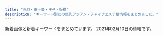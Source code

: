 ```yaml
---
title: "赤羽・東十条・王子・板橋"
description: "キーワード別にの巨乳アジアン・チャイナエステ嬢情報をまとめました。"
---
```


新着画像と新着キーワードをまとめています。
2021年02月10日の情報です。

<DmmAffiliateIns />
<KeywordTable
  shops={
    [
    {
        "url": "http://www.crossu.xyz/",
        "keywords": {
            "\u30bb\u30af\u30b7\u30fc": 5
        },
        "station": "JR\u738b\u5b50\u99c5\u5317\u53e3",
        "img_links": [
            "http://www.crossu.xyz/templets/default/picture/staff_t.jpg",
            "http://www.crossu.xyz/uploads/180620/1-1P62010193X63.jpg",
            "http://www.crossu.xyz/uploads/190924/1-1Z9241056212J.jpg",
            "http://www.crossu.xyz/uploads/180620/1-1P62010154K00.png",
            "http://www.crossu.xyz/uploads/181211/1-1Q2111433162D.jpg",
            "http://www.crossu.xyz/uploads/180621/1-1P621101232H4.jpg",
            "http://www.crossu.xyz/uploads/191129/1-19112914393CK.jpg",
            "http://www.crossu.xyz/uploads/191119/1-19111915043V27.jpg",
            "http://www.crossu.xyz/templets/default/picture/head.jpg",
            "http://www.crossu.xyz/templets/default/picture/interior_t.jpg",
            "http://www.crossu.xyz/uploads/200528/1-20052Q52142229.jpg",
            "http://www.crossu.xyz/templets/default/picture/rec1.png",
            "http://www.crossu.xyz/templets/default/picture/news.jpg",
            "http://www.crossu.xyz/uploads/allimg/180620/1-1P6201013133b.jpg"
        ],
        "name": "\u685c\u306e\u604b"
    },
    {
        "img_links": [
            "http://kissyourelax.xyz/img/s0.png",
            "http://kissyourelax.xyz/uploads/190422/1-1Z422143352a6.jpg",
            "http://kissyourelax.xyz/uploads/190514/1-1Z5140R02A31.jpg",
            "http://kissyourelax.xyz/uploads/191129/1-191129154603T5.jpg",
            "http://kissyourelax.xyz/uploads/190426/1-1Z4261G1591I.jpg",
            "http://kissyourelax.xyz/uploads/190712/1-1ZG2111F3448.jpg",
            "http://kissyourelax.xyz/uploads/200812/1-200Q2125423452.jpg",
            "http://kissyourelax.xyz/uploads/190625/1-1Z625204313L6.jpg",
            "http://kissyourelax.xyz/uploads/200812/1-200Q212540D24.jpg",
            "http://kissyourelax.xyz/uploads/190426/1-1Z4261G229208.jpg",
            "http://kissyourelax.xyz/uploads/190514/1-1Z5140R044351.jpg",
            "http://kissyourelax.xyz/uploads/200929/1-200929125F62K.jpg",
            "http://kissyourelax.xyz/uploads/200929/1-200929125H1111.jpg",
            "http://kissyourelax.xyz/uploads/190426/1-1Z4261G221600.jpg",
            "http://kissyourelax.xyz/uploads/190625/1-1Z625203Q3N2.jpg",
            "http://kissyourelax.xyz/uploads/190920/1-1Z9200Z645220.jpg",
            "http://kissyourelax.xyz/uploads/190712/1-1ZG2111A3147.jpg",
            "http://kissyourelax.xyz/img/botton.jpg",
            "http://kissyourelax.xyz/uploads/191213/1-19121315493M58.jpg",
            "http://kissyourelax.xyz/uploads/190802/1-1ZP20P930U4.jpg",
            "http://kissyourelax.xyz/uploads/190802/1-1ZP20P91YN.jpg",
            "http://kissyourelax.xyz/uploads/191213/1-1912131550052E.jpg",
            "http://kissyourelax.xyz/uploads/190422/1-1Z422144244F3.jpg",
            "http://kissyourelax.xyz/uploads/190422/1-1Z42214343N22.jpg"
        ],
        "keywords": {},
        "station": "JR\u8d64\u7fbd\u99c5",
        "url": "http://kissyourelax.xyz/",
        "name": "Kiss you"
    },
    {
        "url": "http://ka-en.work/",
        "station": "JR\u8d64\u7fbd\u99c5\u6771\u53e3",
        "img_links": [
            "http://ka-en.work/img/acc4.jpg",
            "http://ka-en.work/sp/img/time.jpg",
            "http://ka-en.work/sp/img/p-10.jpg",
            "http://ka-en.work/img/st4.jpg",
            "http://ka-en.work/img/st2.jpg",
            "http://ka-en.work/sp/img/p-9.jpg",
            "http://ka-en.work/img/fla-3.jpg",
            "http://ka-en.work/img/s4.jpg",
            "http://ka-en.work/sp/img/p-6.jpg",
            "http://ka-en.work/sp/img/info.jpg",
            "http://ka-en.work/img/s7.jpg",
            "http://ka-en.work/img/acc1.jpg",
            "http://ka-en.work/sp/img/pc.jpg",
            "http://ka-en.work/img/s3.jpg",
            "http://ka-en.work/img/st6.jpg",
            "http://ka-en.work/sp/img/acc5.jpg",
            "http://ka-en.work/img/head.jpg",
            "http://ka-en.work/sp/img/st3.jpg",
            "http://ka-en.work/img/foot.jpg",
            "http://ka-en.work/sp/img/kanban.jpg",
            "http://ka-en.work/img/st1.jpg",
            "http://ka-en.work/img/kanban.jpg",
            "http://ka-en.work/img/acc3.jpg",
            "http://ka-en.work/img/botton2.jpg",
            "http://ka-en.work/sp/img/st1.jpg",
            "http://ka-en.work/sp/img/acc1.jpg",
            "http://ka-en.work/sp/img/tit.jpg",
            "http://ka-en.work/img/s9.jpg",
            "http://ka-en.work/img/st7.jpg",
            "http://ka-en.work/img/acc2.jpg",
            "http://ka-en.work/sp/img/st4.jpg",
            "http://ka-en.work/img/botton4.jpg",
            "http://ka-en.work/sp/img/botton.jpg",
            "http://ka-en.work/sp/img/cam.jpg",
            "http://ka-en.work/sp/img/acc2.jpg",
            "http://ka-en.work/img/st10.jpg",
            "http://ka-en.work/sp/img/st8.jpg",
            "http://ka-en.work/sp/img/acc4.jpg",
            "http://ka-en.work/img/s2.jpg",
            "http://ka-en.work/img/botton.jpg",
            "http://ka-en.work/img/botton5.jpg",
            "http://ka-en.work/img/st8.jpg",
            "http://ka-en.work/sp/img/tel.jpg",
            "http://ka-en.work/sp/img/t-s.jpg",
            "http://ka-en.work/img/st3.jpg",
            "http://ka-en.work/sp/img/t-o.jpg",
            "http://ka-en.work/img/mo.png",
            "http://ka-en.work/sp/img/add.jpg",
            "http://ka-en.work/sp/img/t-a.jpg",
            "http://ka-en.work/sp/img/pic.jpg",
            "http://ka-en.work/sp/img/st2.jpg",
            "http://ka-en.work/img/fla-1.jpg",
            "http://ka-en.work/sp/img/st10.jpg",
            "http://ka-en.work/sp/img/st9.jpg",
            "http://ka-en.work/img/s10.jpg",
            "http://ka-en.work/sp/img/acc3.jpg",
            "http://ka-en.work/img/botton3.jpg",
            "http://ka-en.work/sp/img/t-t.jpg",
            "http://ka-en.work/img/botton6.jpg",
            "http://ka-en.work/img/st9.jpg",
            "http://ka-en.work/sp/img/st6.jpg",
            "http://ka-en.work/sp/img/sys.jpg",
            "http://ka-en.work/img/s6.jpg",
            "http://ka-en.work/sp/img/t-r.jpg",
            "http://ka-en.work/img/acc5.jpg",
            "http://ka-en.work/img/fla-2.jpg",
            "http://ka-en.work/sp/img/st7.jpg"
        ],
        "keywords": {
            "85": 12,
            "D": 5,
            "C": 17,
            "E": 3,
            "88": 2,
            "86": 2,
            "87": 1,
            "84": 1
        },
        "name": "\u83ef\u8276"
    },
    {
        "img_links": [
            "http://lastpara.net/img/event/camp_top_02.jpg",
            "http://lastpara.net/image/cast/cast_259_1_s.jpg",
            "http://lastpara.net/img/news-ttl.jpg",
            "http://lastpara.net/image/cast/cast_256_1_s.jpg",
            "http://lastpara.net/img/recuit.png",
            "http://lastpara.net/image/cast/cast_287_1_s.jpg",
            "http://lastpara.net/image/cast/cast_286_1_s.jpg",
            "http://lastpara.net/image/cast/cast_262_1_l.jpg",
            "http://lastpara.net/image/cast/cast_263_1_l.jpg",
            "http://lastpara.net/image/cast/cast_265_1_l.jpg",
            "http://lastpara.net/image/cast/cast_287_1_l.jpg",
            "http://lastpara.net/image/cast/cast_286_1_l.jpg",
            "http://lastpara.net/image/cast/cast_256_1_l.jpg",
            "http://lastpara.net/image/cast/cast_259_1_l.jpg",
            "http://lastpara.net/image/cast/cast_265_1_s.jpg",
            "http://lastpara.net/image/cast/cast_261_1_l.jpg",
            "http://lastpara.net/image/cast/cast_255_1_l.jpg",
            "http://lastpara.net/image/cast/cast_263_1_s.jpg"
        ],
        "url": "http://lastpara.net/",
        "keywords": {
            "90": 2,
            "84": 4,
            "86": 4,
            "85": 9
        },
        "name": "Last Paradise \uff5e\u30e9\u30b9\u30c8\u30d1\u30e9\u30c0\u30a4\u30b9\uff5e",
        "station": "JR\u8d64\u7fbd\u99c5\u5357\u53e3"
    },
    {
        "url": "http://esthe-taiwanaroma.com/",
        "img_links": [
            "http://esthe-taiwanaroma.com/img/ami.jpg",
            "http://esthe-taiwanaroma.com/img/head_img.png",
            "http://esthe-taiwanaroma.com/img/corona-2.jpg",
            "http://esthe-taiwanaroma.com/img/miki.jpg",
            "http://esthe-taiwanaroma.com/img/kaori2.jpg",
            "http://esthe-taiwanaroma.com/img/pagetop.png",
            "http://esthe-taiwanaroma.com/img/yuki.jpg",
            "http://esthe-taiwanaroma.com/img/mask02.jpg",
            "http://esthe-taiwanaroma.com/img/sara002.jpg",
            "http://esthe-taiwanaroma.com/img/mask03.jpg",
            "http://esthe-taiwanaroma.com/img/sara2.jpg",
            "http://esthe-taiwanaroma.com/img/corona-5.jpg",
            "http://esthe-taiwanaroma.com/img/photo_01.jpg",
            "http://esthe-taiwanaroma.com/img/corona-3.jpg",
            "http://esthe-taiwanaroma.com/img/reina3.jpg",
            "http://esthe-taiwanaroma.com/img/anna.png",
            "http://esthe-taiwanaroma.com/img/mask01.jpg",
            "http://esthe-taiwanaroma.com/img/tel_img.png",
            "http://esthe-taiwanaroma.com/img/emi001.jpg",
            "http://esthe-taiwanaroma.com/img/mami03.png",
            "http://esthe-taiwanaroma.com/img/mami.jpg",
            "http://esthe-taiwanaroma.com/img/mask05.jpg",
            "http://esthe-taiwanaroma.com/img/corona-4.jpg",
            "http://esthe-taiwanaroma.com/img/mask04.jpg",
            "http://esthe-taiwanaroma.com/img/topbg02.jpg",
            "http://esthe-taiwanaroma.com/img/hina.jpg"
        ],
        "station": "JR\u8d64\u7fbd\u99c5\u5357\u53e3",
        "keywords": {},
        "name": "\u53f0\u6e7e\u30a2\u30ed\u30de"
    },
    {
        "name": "\u9999\u9999",
        "keywords": {
            "86": 2,
            "D": 2
        },
        "img_links": [
            "http://shanshan-esthe.com/img/no.png",
            "http://shanshan-esthe.com/img/st14.jpg",
            "http://shanshan-esthe.com/img/st16.jpg",
            "http://shanshan-esthe.com/img/sta0.jpg",
            "http://shanshan-esthe.com/img/sta14.jpg"
        ],
        "url": "http://shanshan-esthe.com/",
        "station": "JR\u6771\u5341\u6761\u99c5\u5317\u53e3"
    },
    {
        "url": "http://www.roserelaxation.info/",
        "keywords": {},
        "img_links": [
            "http://www.roserelaxation.info/upload/202007/thumb/1594636355.jpg",
            "http://www.roserelaxation.info/upload/images/20170613_104732.jpg",
            "http://www.roserelaxation.info/upload/202007/1594636684.jpg",
            "http://www.roserelaxation.info/upload/201807/thumb_dis/1531195547.jpg",
            "http://www.roserelaxation.info/upload/202007/thumb/1594636246.jpg",
            "http://www.roserelaxation.info/upload/202007/thumb_dis/1594636246.jpg",
            "http://www.roserelaxation.info/upload/202007/thumb_dis/1594636355.jpg",
            "http://www.roserelaxation.info/upload/201807/1531195952.jpg",
            "http://www.roserelaxation.info/upload/201707/1499300573.jpg",
            "http://www.roserelaxation.info/upload/images/20171206_132851.jpg",
            "http://www.roserelaxation.info/upload/201807/1531197286.jpg",
            "http://www.roserelaxation.info/upload/202007/thumb_dis/1594636684.jpg",
            "http://www.roserelaxation.info/upload/201712/thumb_dis/1512155748.jpg",
            "http://www.roserelaxation.info/upload/201807/thumb_dis/1531195952.jpg",
            "http://www.roserelaxation.info/upload/201807/thumb/1531195952.jpg",
            "http://www.roserelaxation.info/upload/images/20171206_132919.jpg",
            "http://www.roserelaxation.info/upload/images/20170525_102731.jpg",
            "http://www.roserelaxation.info/upload/202008/1598846272.jpg",
            "http://www.roserelaxation.info/upload/201712/1512155748.jpg",
            "http://www.roserelaxation.info/upload/201801/thumb/1517150493.jpg",
            "http://www.roserelaxation.info/upload/201807/1531195547.jpg",
            "http://www.roserelaxation.info/upload/images/20170706_091357.jpg",
            "http://www.roserelaxation.info/upload/images/20171206_132823.jpg",
            "http://www.roserelaxation.info/upload/201712/thumb/1512155748.jpg",
            "http://www.roserelaxation.info/upload/201807/thumb_dis/1531197286.jpg",
            "http://www.roserelaxation.info/upload/201801/1517150493.jpg",
            "http://www.roserelaxation.info/upload/201801/thumb_dis/1517150493.jpg",
            "http://www.roserelaxation.info/upload/201708/1502280972.jpg",
            "http://www.roserelaxation.info/upload/201807/thumb/1531195547.jpg",
            "http://www.roserelaxation.info/upload/201808/thumb_dis/1535596152.jpg",
            "http://www.roserelaxation.info/upload/202007/thumb/1594636684.jpg",
            "http://www.roserelaxation.info/upload/202007/thumb_dis/1594636322.jpg",
            "http://www.roserelaxation.info/upload/202007/1594636246.jpg",
            "http://www.roserelaxation.info/upload/201708/thumb_dis/1502280972.jpg",
            "http://www.roserelaxation.info/upload/images/20171206_133002.jpg",
            "http://www.roserelaxation.info/upload/images/20171214_032900.jpg",
            "http://www.roserelaxation.info/upload/202007/1594636355.jpg"
        ],
        "station": "JR\u8d64\u7fbd\u99c5\u5357\u53e3",
        "name": "Only one \uff5e\u30aa\u30f3\u30ea\u30fc\u30ef\u30f3\uff5e"
    },
    {
        "station": "JR\u738b\u5b50\u99c5\u5317\u53e3",
        "img_links": [
            "http://tenpo5.iest.info/images/acc6.jpg",
            "http://tenpo5.iest.info/photos/sites/28/2020/09/2020092801272363.jpg",
            "http://tenpo5.iest.info/images/info2.jpg",
            "http://tenpo5.iest.info/images/s3.jpg",
            "http://tenpo5.iest.info/images/acc2.jpg",
            "http://tenpo5.iest.info/photos/sites/28/2020/08/2020082006021860.jpg",
            "http://tenpo5.iest.info/images/acc5.jpg",
            "http://tenpo5.iest.info/images/room3.jpg",
            "http://tenpo5.iest.info/images/s_news.jpg",
            "http://tenpo5.iest.info/images/room2.jpg",
            "http://tenpo5.iest.info/images/room4.jpg",
            "http://tenpo5.iest.info/images/room7.jpg",
            "http://tenpo5.iest.info/photos/sites/28/2020/08/2020082006012320.jpg",
            "http://tenpo5.iest.info/photos/sites/28/2020/10/2020101301474624.jpg",
            "http://tenpo5.iest.info/images/top.jpg",
            "http://tenpo5.iest.info/images/acc4.jpg",
            "http://tenpo5.iest.info/images/acc1.jpg",
            "http://tenpo5.iest.info/photos/sites/28/2020/08/2020082006024737.jpg",
            "http://tenpo5.iest.info/images/mobile.jpg",
            "http://tenpo5.iest.info/images/room1.jpg",
            "http://tenpo5.iest.info/images/room6.jpg",
            "http://tenpo5.iest.info/images/info.jpg",
            "http://tenpo5.iest.info/images/acc3.jpg",
            "http://tenpo5.iest.info/images/s1.jpg",
            "http://tenpo5.iest.info/photos/sites/28/2020/08/2020082006010721.jpg"
        ],
        "url": "http://tenpo5.iest.info/",
        "name": "\u3084\u3059\u3089\u304e",
        "keywords": {
            "86": 14,
            "85": 7,
            "E": 7,
            "D": 35,
            "83": 7,
            "87": 14
        }
    },
    {
        "img_links": [
            "https://yumego.tyo.cm/images/tit_new.png",
            "https://yumego.tyo.cm/images/sp_top.jpg",
            "https://yumego.tyo.cm/photos/sites/83/2020/12/2020120610415351.jpg",
            "https://yumego.tyo.cm/photos/sites/83/2020/12/2020120610415197.jpg",
            "https://yumego.tyo.cm/images/sp_tit_staff01.png",
            "https://yumego.tyo.cm/images/tit_staff01.png",
            "https://yumego.tyo.cm/photos/sites/83/2020/12/2020120802122165.jpg",
            "https://yumego.tyo.cm/images/sp_tit_therapist.png",
            "https://yumego.tyo.cm/images/room1.jpg",
            "https://yumego.tyo.cm/images/room2.jpg",
            "https://yumego.tyo.cm/images/sp_tit_new.png",
            "https://yumego.tyo.cm/photos/sites/83/2020/12/2020120610415227.jpg",
            "https://yumego.tyo.cm/photos/sites/83/2021/02/2021020212253138.jpg",
            "https://yumego.tyo.cm/photos/sites/83/2020/12/2020120108205393.jpg",
            "https://yumego.tyo.cm/images/room3.jpg",
            "https://yumego.tyo.cm/images/sp_tit_twitter.png",
            "https://yumego.tyo.cm/images/tit_therapist.png",
            "https://yumego.tyo.cm/photos/sites/83/2020/12/2020120108205259.jpg",
            "https://yumego.tyo.cm/images/tit_staff02.png",
            "https://yumego.tyo.cm/images/sp_tit_staff02.png",
            "https://yumego.tyo.cm/images/top.jpg",
            "https://yumego.tyo.cm/photos/sites/83/2020/12/2020120610415359.jpg",
            "https://yumego.tyo.cm/photos/sites/83/2020/12/2020120802122351.jpg",
            "https://yumego.tyo.cm/images/tit_twitter.png",
            "https://yumego.tyo.cm/images/img_tel.png",
            "https://yumego.tyo.cm/photos/sites/83/2020/12/2020120108205582.jpg",
            "https://yumego.tyo.cm/images/room4.jpg",
            "https://yumego.tyo.cm/images/maining.jpg"
        ],
        "keywords": {
            "86": 18,
            "88": 12,
            "85": 6,
            "D": 36
        },
        "name": "\u5922\u3054",
        "station": "JR\u5341\u6761\u99c5\u5357\u53e3",
        "url": "https://yumego.tyo.cm/"
    },
    {
        "name": "Cocosia \uff5e\u30b3\u30b3\u30b7\u30a2\uff5e",
        "station": "JR\u8d64\u7fbd\u99c5\u897f\u53e3",
        "img_links": [
            "http://www.cocosia.work/img/i_tel.png",
            "http://www.cocosia.work/img/concept_sp.jpg",
            "http://www.cocosia.work/staff/rea.jpg",
            "http://www.cocosia.work/staff/rea1.jpg",
            "http://www.cocosia.work/staff/riya.jpg",
            "http://www.cocosia.work/img/bn_contact_sp.jpg",
            "http://www.cocosia.work/img/int1_sp.jpg",
            "http://www.cocosia.work/staff/mika1.jpg",
            "http://www.cocosia.work/img/bn_contact.jpg",
            "http://www.cocosia.work/img/int2_sp.jpg",
            "http://www.cocosia.work/staff/hina1.jpg",
            "http://www.cocosia.work/staff/hina.jpg",
            "http://www.cocosia.work/img/int2.jpg",
            "http://www.cocosia.work/img/bn_howto.jpg",
            "http://www.cocosia.work/img/int1.jpg",
            "http://www.cocosia.work/staff/mao.jpg",
            "http://www.cocosia.work/img/concept.jpg",
            "http://www.cocosia.work/img/bn_howto_sp.jpg",
            "http://www.cocosia.work/img/int3_sp.jpg",
            "http://www.cocosia.work/img/header_info.png",
            "http://www.cocosia.work/staff/yuyu1.jpg",
            "http://www.cocosia.work/img/int3.jpg",
            "http://www.cocosia.work/staff/mika.jpg",
            "http://www.cocosia.work/staff/riya1.jpg",
            "http://www.cocosia.work/staff/yuyu.jpg",
            "http://www.cocosia.work/staff/mao1.jpg"
        ],
        "keywords": {
            "D": 10,
            "86": 8,
            "85": 2,
            "C": 15,
            "87": 6,
            "E": 6
        },
        "url": "http://www.cocosia.work/"
    },
    {
        "url": "http://www.e-baby.work/",
        "station": "JR\u8d64\u7fbd\u99c5\u6771\u53e3",
        "keywords": {
            "85": 1,
            "E": 2,
            "D": 2,
            "C": 1,
            "86": 1,
            "84": 1,
            "87": 1,
            "89": 1
        },
        "img_links": [
            "http://www.e-baby.work/staff/karenc.jpg",
            "http://www.e-baby.work/staff/haru1.jpg",
            "http://www.e-baby.work/img/all/loader.png",
            "http://www.e-baby.work/staff/rina1.jpg",
            "http://www.e-baby.work/staff/maya1.jpg",
            "http://www.e-baby.work/staff/karen1.jpg",
            "http://www.e-baby.work/img/all/icon2.png",
            "http://www.e-baby.work/staff/yuka1.jpg"
        ],
        "name": "\u30a2\u30a4\u30ea\u30b9"
    },
    {
        "url": "http://www.goodtime.iesjp.com/",
        "img_links": [
            "http://www.goodtime.iesjp.com/images/m-top-right01.jpg",
            "http://www.goodtime.iesjp.com/files/003.jpg",
            "http://www.goodtime.iesjp.com/images/m-left.jpg",
            "http://www.goodtime.iesjp.com/images/m-top-right04.jpg",
            "http://www.goodtime.iesjp.com/images/m-right.jpg",
            "http://www.goodtime.iesjp.com/images/top-left01.jpg",
            "http://www.goodtime.iesjp.com/files/002.jpg",
            "http://www.goodtime.iesjp.com/images/call.png",
            "http://www.goodtime.iesjp.com/photo_news/upimg/39901600bd6533312b_0.jpg",
            "http://www.goodtime.iesjp.com/images/m-top03.jpg",
            "http://www.goodtime.iesjp.com/images/m-top-right02.jpg",
            "http://www.goodtime.iesjp.com/images/m-top-right03.jpg",
            "http://www.goodtime.iesjp.com/images/m-top02.jpg",
            "http://www.goodtime.iesjp.com/images/m-head.jpg",
            "http://www.goodtime.iesjp.com/images/m-yejiao.jpg"
        ],
        "station": "\u8d64\u7fbd\u5ca9\u6df5\u99c52\u756a\u51fa\u53e3",
        "keywords": {
            "87": 4,
            "D": 4
        },
        "name": "GOOD TIME"
    },
    {
        "station": "JR\u8d64\u7fbd\u99c5\u5357\u6539\u672d\u53e3(\u6771)",
        "name": "FLOWER",
        "img_links": [
            "http://esthe-japan.work/flower/upload/202004/1588153474.png"
        ],
        "keywords": {
            "87": 3,
            "89": 3,
            "88": 3,
            "98": 1,
            "\u30bb\u30af\u30b7\u30fc": 6
        },
        "url": "http://esthe-japan.work/flower/"
    },
    {
        "keywords": {
            "86": 1,
            "87": 4,
            "D": 5
        },
        "url": "http://www.darling.esjp.info/",
        "station": "JR\u8d64\u7fbd\u99c5\u5357\u53e3",
        "img_links": [
            "http://www.darling.esjp.info/img/nav-003.png",
            "http://www.darling.esjp.info/img/nav-004.png",
            "http://www.darling.esjp.info/files/002.jpg",
            "http://www.darling.esjp.info/img/stb.jpg",
            "http://www.darling.esjp.info/files/003.jpg",
            "http://www.darling.esjp.info/files/007.jpg",
            "http://www.darling.esjp.info/img/tel.png",
            "http://www.darling.esjp.info/img/nav-002.png",
            "http://www.darling.esjp.info/img/top01.png",
            "http://www.darling.esjp.info/files/008.jpg",
            "http://www.darling.esjp.info/img/stt.jpg",
            "http://www.darling.esjp.info/files/001.jpg",
            "http://www.darling.esjp.info/img/nav-001.png",
            "http://www.darling.esjp.info/img/nav-005.png",
            "http://www.darling.esjp.info/img/nav-006.png"
        ],
        "name": "Darling \uff5e\u30c0\u30fc\u30ea\u30f3\uff5e"
    },
    {
        "img_links": [
            "http://flower.este88.com/gals/emi1.jpg",
            "http://flower.este88.com/images/img1.jpg",
            "http://flower.este88.com/gals/moe1.jpg",
            "http://flower.este88.com/images/dot.png",
            "http://flower.este88.com/i/images/access5.jpg",
            "http://flower.este88.com/gals/haruka1.jpg",
            "http://flower.este88.com/gals/riri1.jpg",
            "http://flower.este88.com/i/images/access4.jpg",
            "http://flower.este88.com/images/m03.jpg",
            "http://flower.este88.com/images/m02.jpg",
            "http://flower.este88.com/gals/yuuna1.jpg",
            "http://flower.este88.com/i/images/access1.jpg",
            "http://flower.este88.com/images/m04.jpg",
            "http://flower.este88.com/gals/erika1.jpg",
            "http://flower.este88.com/i/images/access3.jpg",
            "http://flower.este88.com/i/images/access6.jpg",
            "http://flower.este88.com/i/images/access7.jpg",
            "http://flower.este88.com/images/m01.jpg",
            "http://flower.este88.com/i/images/access2.jpg",
            "http://flower.este88.com/images/kp01.jpg",
            "http://flower.este88.com/images/m05.jpg"
        ],
        "url": "http://flower.este88.com/",
        "keywords": {},
        "station": "JR\u8d64\u7fbd\u99c5\u5357\u53e3",
        "name": "Flower"
    },
    {
        "url": "http://oji.pink/",
        "station": "JR\u738b\u5b50\u99c5\u5317\u53e3",
        "img_links": [
            "http://oji.pink/images/new1.jpg",
            "http://oji.pink/images/g5.jpg",
            "http://oji.pink/images/r3.jpg",
            "http://oji.pink/images/r1.jpg",
            "http://oji.pink/images/r2.jpg",
            "http://oji.pink/images/zi_staff.png",
            "http://oji.pink/images/g1.jpg",
            "http://oji.pink/images/yuki.jpg",
            "http://oji.pink/images/mobile.jpg",
            "http://oji.pink/images/3.png",
            "http://oji.pink/images/g2.jpg",
            "http://oji.pink/images/r4.jpg",
            "http://oji.pink/images/1.png",
            "http://oji.pink/images/zi_link.png",
            "http://oji.pink/images/g0.jpg",
            "http://oji.pink/images/top.jpg",
            "http://oji.pink/images/aki.jpg",
            "http://oji.pink/images/g7.jpg"
        ],
        "keywords": {
            "C": 15
        },
        "name": "\u7f8e\u5065"
    },
    {
        "img_links": [
            "http://e-yuri.work/images/tg.jpg",
            "http://e-yuri.work/images/staff_t.jpg",
            "http://e-yuri.work/images/2.jpg",
            "http://e-yuri.work/images/s1.png",
            "http://e-yuri.work/images/int1.jpg",
            "http://e-yuri.work/images/rec1.jpg",
            "http://e-yuri.work/staff/ayumi.jpg",
            "http://e-yuri.work/images/news.jpg",
            "http://e-yuri.work/images/interior_t.jpg",
            "http://e-yuri.work/images/rec2.jpg",
            "http://e-yuri.work/images/ac1.jpg",
            "http://e-yuri.work/img/karina1.jpg",
            "http://e-yuri.work/images/int2.jpg",
            "http://e-yuri.work/img/yuyu1.jpg",
            "http://e-yuri.work/img/ayumi1.jpg",
            "http://e-yuri.work/images/3.jpg",
            "http://e-yuri.work/staff/yuyu.jpg",
            "http://e-yuri.work/images/head.jpg",
            "http://e-yuri.work/staff/karina.jpg",
            "http://e-yuri.work/images/sys.jpg",
            "http://e-yuri.work/images/1.jpg"
        ],
        "name": "\u5f69\u8679",
        "station": "\u5c3e\u4e45\u99c5",
        "keywords": {},
        "url": "http://e-yuri.work/"
    },
    {
        "station": "JR\u8d64\u7fbd\u99c5\u6771\u53e3",
        "name": "\u30c0\u30fc\u30ea\u30f3",
        "url": "http://angel-aroma.net/",
        "keywords": {
            "84": 2,
            "87": 2,
            "82": 2,
            "86": 4
        },
        "img_links": [
            "http://angel-aroma.net/img/m5.jpg",
            "http://angel-aroma.net/img/m2.jpg",
            "http://angel-aroma.net/img/sta2.jpg",
            "http://angel-aroma.net/img/m3.jpg",
            "http://angel-aroma.net/img/m20.jpg",
            "http://angel-aroma.net/img/sta1.jpg",
            "http://angel-aroma.net/img/m1.jpg",
            "http://angel-aroma.net/img/m6.jpg",
            "http://angel-aroma.net/img/top.jpg",
            "http://angel-aroma.net/img/m4.jpg",
            "http://angel-aroma.net/img/sta6.jpg",
            "http://angel-aroma.net/img/sta3.jpg",
            "http://angel-aroma.net/img/sta5.jpg",
            "http://angel-aroma.net/img/no.png",
            "http://angel-aroma.net/img/stafft.jpg",
            "http://angel-aroma.net/img/qr.jpg",
            "http://angel-aroma.net/img/m10.jpg",
            "http://angel-aroma.net/img/m30.jpg"
        ]
    },
    {
        "url": "https://higashijujo-mensesthe.com/",
        "keywords": {},
        "img_links": [
            "https://higashijujo-mensesthe.com/menu/blog.png",
            "https://higashijujo-mensesthe.com/room/esthe1.jpg",
            "https://higashijujo-mensesthe.com/menu/gallery.png",
            "https://higashijujo-mensesthe.com/staff/lime-l1.jpg",
            "https://higashijujo-mensesthe.com/images/clear.png",
            "https://higashijujo-mensesthe.com/button/staff.png",
            "https://higashijujo-mensesthe.com/images/header3.png",
            "https://higashijujo-mensesthe.com/staff/kimi-s1.jpg",
            "https://higashijujo-mensesthe.com/staff/kimi-l2.jpg",
            "https://higashijujo-mensesthe.com/images/footer-r.png",
            "https://higashijujo-mensesthe.com/icon/twitter.png",
            "https://higashijujo-mensesthe.com/icon/facebook.png",
            "https://higashijujo-mensesthe.com/staff/kimi-s2.jpg",
            "https://higashijujo-mensesthe.com/room/esthe2.jpg",
            "https://higashijujo-mensesthe.com/2019/08/23/satomi-s1.jpg",
            "https://higashijujo-mensesthe.com/staff/rika-s1.jpg",
            "https://higashijujo-mensesthe.com/button/home.png",
            "https://higashijujo-mensesthe.com/menu/friend.png",
            "https://higashijujo-mensesthe.com/staff/satomi-l1.jpg",
            "https://higashijujo-mensesthe.com/room/room-l4.jpg",
            "https://higashijujo-mensesthe.com/images/flower.png",
            "https://higashijujo-mensesthe.com/staff/runa-l1.jpg",
            "https://higashijujo-mensesthe.com/images/main1.jpg",
            "https://higashijujo-mensesthe.com/icon/line.png",
            "https://higashijujo-mensesthe.com/2019/08/22/runa-s1.jpg",
            "https://higashijujo-mensesthe.com/room/room-l2.jpg",
            "https://higashijujo-mensesthe.com/staff/runa-s1.jpg",
            "https://higashijujo-mensesthe.com/2020/02/29/lime-s1.jpg",
            "https://higashijujo-mensesthe.com/images/camp.jpg",
            "https://higashijujo-mensesthe.com/images/qrcode.png",
            "https://higashijujo-mensesthe.com/staff/satomi-s1.jpg",
            "https://higashijujo-mensesthe.com/images/footer-l.png",
            "https://higashijujo-mensesthe.com/room/esthe3.jpg",
            "https://higashijujo-mensesthe.com/room/room-l1.jpg",
            "https://higashijujo-mensesthe.com/icon/yelp.png",
            "https://higashijujo-mensesthe.com/menu/info.png",
            "https://higashijujo-mensesthe.com/menu/home.png",
            "https://higashijujo-mensesthe.com/staff/rika-l1.jpg",
            "https://higashijujo-mensesthe.com/staff/kimi-l1.jpg",
            "https://higashijujo-mensesthe.com/2019/08/10/kimi-s1.jpg",
            "https://higashijujo-mensesthe.com/images/main-sp.jpg",
            "https://higashijujo-mensesthe.com/button/blog.png",
            "https://higashijujo-mensesthe.com/2019/10/21/rika-s1.jpg",
            "https://higashijujo-mensesthe.com/staff/lime-s1.jpg",
            "https://higashijujo-mensesthe.com/room/room-l3.jpg"
        ],
        "name": "Love Sea",
        "station": "JR\u6771\u5341\u6761\u99c5\u5317\u53e3"
    }
]
}
/>
<DmmAffiliateScript />

